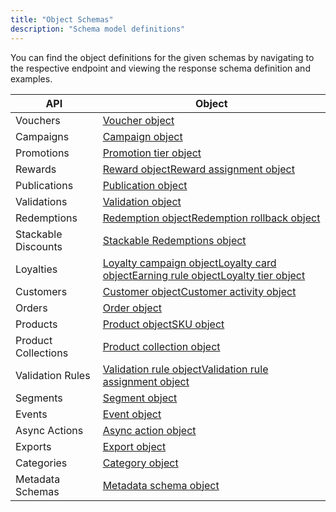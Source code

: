 ```yaml
---
title: "Object Schemas"
description: "Schema model definitions"
---
```


You can find the object definitions for the given schemas by navigating to the respective endpoint and viewing the response schema definition and examples.

| **API**             | **Object**                                                                                                                                                                                                                   |
| ------------------- | ---------------------------------------------------------------------------------------------------------------------------------------------------------------------------------------------------------------------------- |
| Vouchers            | [Voucher object](/api-reference/vouchers/voucher-object)                                                                                                                                                                                  |
| Campaigns           | [Campaign object](/api-reference/campaigns/campaign-object)                                                                                                                                                                                |
| Promotions          | [Promotion tier object](/api-reference/promotions/promotion-tier-object)                                                                                                                                                                    |
| Rewards             | [Reward object](/api-reference/rewards/reward-object)[Reward assignment object](/api-reference/rewards/reward-assignment-object)                                                                                                                     |
| Publications        | [Publication object](/api-reference/publications/publication-object)                                                                                                                                                                          |
| Validations         | [Validation object](/api-reference/validations/validation-object)                                                                                                                                                                            |
| Redemptions         | [Redemption object](/api-reference/redemptions/redemption-object)[Redemption rollback object](/api-reference/redemptions/redemption-rollback-object)                                                                                                         |
| Stackable Discounts | [Stackable Redemptions object](/reference/stackable-redemptions-object)                                                                                                                                                      |
| Loyalties           | [Loyalty campaign object](/api-reference/loyalties/loyalty-campaign-object)[Loyalty card object](/api-reference/loyalties/loyalty-card-object)[Earning rule object](/api-reference/loyalties/earning-rule-object)[Loyalty tier object](/api-reference/loyalties/loyalty-tier-object) |
| Customers           | [Customer object](/reference/customer-object)[Customer activity object](/api-reference/customers/customer-activity-object)                                                                                                                 |
| Orders              | [Order object](/api-reference/orders/order-calculated-object)                                                                                                                                                                                      |
| Products            | [Product object](/api-reference/products/product-object)[SKU object](/api-reference/products/sku-object)                                                                                                                                               |
| Product Collections | [Product collection object](/api-reference/product-collections/product-collection-object)                                                                                                                                                            |
| Validation Rules    | [Validation rule object](/api-reference/validation-rules/validation-rule-object)[Validation rule assignment object](/api-reference/validation-rules/validation-rule-assignment-object)                                                                                 |
| Segments            | [Segment object](/api-reference/segments/segment-object)                                                                                                                                                                         |
| Events              | [Event object](/api-reference/events/event-object)                                                                                                                                                                               |
| Async Actions       | [Async action object](/api-reference/async-actions/async-action-object)                                                                                                                                                                        |
| Exports             | [Export object](/api-reference/exports/export-object)                                                                                                                                                                                    |
| Categories          | [Category object](/api-reference/categories/category-object)                                                                                                                                                                                |
| Metadata Schemas    | [Metadata schema object](/api-reference/metadata-schemas/metadata-schema-object)                                                                                                                                                                 |